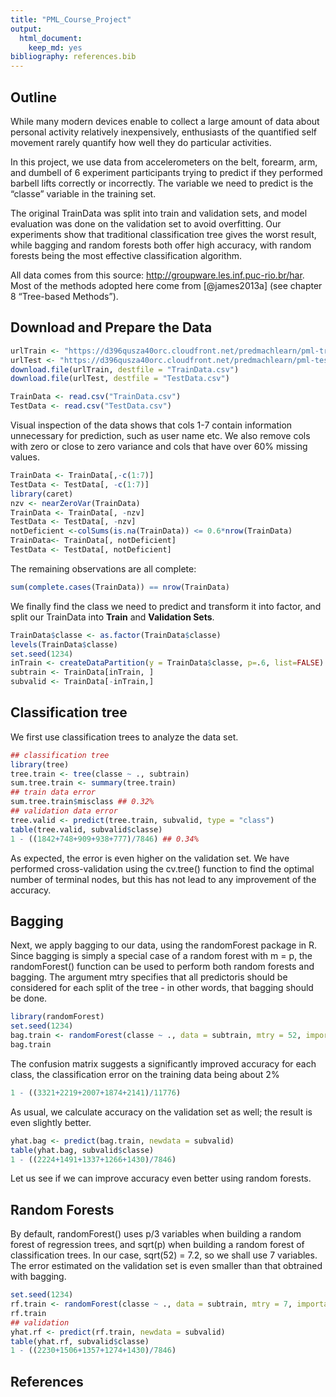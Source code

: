 ```yaml
---
title: "PML_Course_Project"
output: 
  html_document: 
    keep_md: yes
bibliography: references.bib
---
```


## Outline

While many modern devices enable to collect a large amount of data about personal activity relatively inexpensively, enthusiasts of the quantified self movement rarely quantify how well they do particular activities. 

In this project, we use data from accelerometers on the belt, forearm, arm, and dumbell of 6 experiment participants trying to predict if they performed barbell lifts correctly or incorrectly. The variable we need to predict is the "classe" variable in the training set. 

The original TrainData was split into train and validation sets, and model evaluation was done on the validation set to avoid overfitting. Our experiments show that traditional classification tree gives the worst result, while bagging and random forests both offer high accuracy, with random forests being the most effective classification algorithm.

All data comes from this source: <http://groupware.les.inf.puc-rio.br/har>. Most of the methods adopted here come from [@james2013a] (see chapter 8 "Tree-based Methods").

## Download and Prepare the Data
```r
urlTrain <- "https://d396qusza40orc.cloudfront.net/predmachlearn/pml-training.csv"
urlTest <- "https://d396qusza40orc.cloudfront.net/predmachlearn/pml-testing.csv"
download.file(urlTrain, destfile = "TrainData.csv")
download.file(urlTest, destfile = "TestData.csv")
```
```r
TrainData <- read.csv("TrainData.csv")
TestData <- read.csv("TestData.csv")
```
Visual inspection of the data shows that cols 1-7 contain information unnecessary for prediction, such as user name etc. We also remove cols with zero or close to zero variance and cols that have over 60% missing values.
```r
TrainData <- TrainData[,-c(1:7)]
TestData <- TestData[, -c(1:7)]
library(caret)
nzv <- nearZeroVar(TrainData)
TrainData <- TrainData[, -nzv]
TestData <- TestData[, -nzv]
notDeficient <-colSums(is.na(TrainData)) <= 0.6*nrow(TrainData)
TrainData<- TrainData[, notDeficient] 
TestData <- TestData[, notDeficient] 
```
The remaining observations are all complete:
```r
sum(complete.cases(TrainData)) == nrow(TrainData)
```
We finally find the class we need to predict and transform it into factor, and split our TrainData into **Train** and **Validation Sets**.
```r
TrainData$classe <- as.factor(TrainData$classe)
levels(TrainData$classe)
set.seed(1234)
inTrain <- createDataPartition(y = TrainData$classe, p=.6, list=FALSE)
subtrain <- TrainData[inTrain, ]
subvalid <- TrainData[-inTrain,]
```

## Classification tree
We first use classification trees to analyze the data set.
```r
## classification tree
library(tree)
tree.train <- tree(classe ~ ., subtrain)
sum.tree.train <- summary(tree.train)
## train data error
sum.tree.train$misclass ## 0.32%
## validation data error
tree.valid <- predict(tree.train, subvalid, type = "class")
table(tree.valid, subvalid$classe)
1 - ((1842+748+909+938+777)/7846) ## 0.34%
```
As expected, the error is even higher on the validation set. We have performed cross-validation using the cv.tree() function to find the optimal number of terminal nodes, but this has not lead to any improvement of the accuracy.

## Bagging
Next, we apply bagging to our data, using the randomForest package in R. Since bagging is simply a special case of a random forest with m = p, the randomForest() function can be used to perform both random forests and bagging. The argument mtry specifies that all predictoris should be considered for each split of the tree - in other words, that bagging should be done.
```r
library(randomForest)
set.seed(1234)
bag.train <- randomForest(classe ~ ., data = subtrain, mtry = 52, importance = TRUE)
bag.train
```
The confusion matrix suggests a significantly improved accuracy for each class, the classification error on the training data being about 2%
```r
1 - ((3321+2219+2007+1874+2141)/11776)
```
As usual, we calculate accuracy on the validation set as well; the result is even slightly better.
```r
yhat.bag <- predict(bag.train, newdata = subvalid)
table(yhat.bag, subvalid$classe)
1 - ((2224+1491+1337+1266+1430)/7846) 
```
Let us see if we can improve accuracy even better using random forests.

## Random Forests
By default, randomForest() uses p/3 variables when building a random forest of regression trees, and sqrt(p) when building a random forest of classification trees. In our case, sqrt(52) = 7.2, so we shall use 7 variables. The error estimated on the validation set is even smaller than that obtrained with bagging. 

```r
set.seed(1234)
rf.train <- randomForest(classe ~ ., data = subtrain, mtry = 7, importance = TRUE)
rf.train
## validation
yhat.rf <- predict(rf.train, newdata = subvalid)
table(yhat.rf, subvalid$classe)
1 - ((2230+1506+1357+1274+1430)/7846)
```

## References